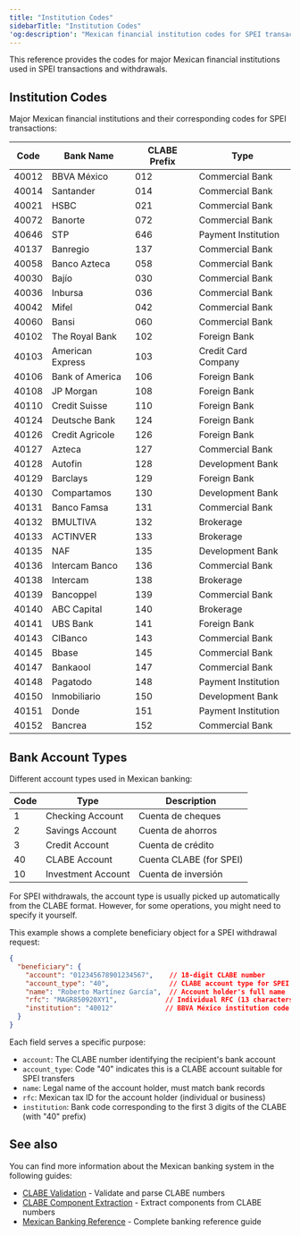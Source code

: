```yaml
---
title: "Institution Codes"
sidebarTitle: "Institution Codes"
'og:description': "Mexican financial institution codes for SPEI transactions"
---
```


This reference provides the codes for major Mexican financial institutions used in SPEI transactions and withdrawals.

## Institution Codes

Major Mexican financial institutions and their corresponding codes for SPEI transactions:

| Code  | Bank Name        | CLABE Prefix | Type                |
| ----- | ---------------- | ------------ | ------------------- |
| 40012 | BBVA México      | 012          | Commercial Bank     |
| 40014 | Santander        | 014          | Commercial Bank     |
| 40021 | HSBC             | 021          | Commercial Bank     |
| 40072 | Banorte          | 072          | Commercial Bank     |
| 40646 | STP              | 646          | Payment Institution |
| 40137 | Banregio         | 137          | Commercial Bank     |
| 40058 | Banco Azteca     | 058          | Commercial Bank     |
| 40030 | Bajío            | 030          | Commercial Bank     |
| 40036 | Inbursa          | 036          | Commercial Bank     |
| 40042 | Mifel            | 042          | Commercial Bank     |
| 40060 | Bansi            | 060          | Commercial Bank     |
| 40102 | The Royal Bank   | 102          | Foreign Bank        |
| 40103 | American Express | 103          | Credit Card Company |
| 40106 | Bank of America  | 106          | Foreign Bank        |
| 40108 | JP Morgan        | 108          | Foreign Bank        |
| 40110 | Credit Suisse    | 110          | Foreign Bank        |
| 40124 | Deutsche Bank    | 124          | Foreign Bank        |
| 40126 | Credit Agricole  | 126          | Foreign Bank        |
| 40127 | Azteca           | 127          | Commercial Bank     |
| 40128 | Autofin          | 128          | Development Bank    |
| 40129 | Barclays         | 129          | Foreign Bank        |
| 40130 | Compartamos      | 130          | Development Bank    |
| 40131 | Banco Famsa      | 131          | Commercial Bank     |
| 40132 | BMULTIVA         | 132          | Brokerage           |
| 40133 | ACTINVER         | 133          | Brokerage           |
| 40135 | NAF              | 135          | Development Bank    |
| 40136 | Intercam Banco   | 136          | Commercial Bank     |
| 40138 | Intercam         | 138          | Brokerage           |
| 40139 | Bancoppel        | 139          | Commercial Bank     |
| 40140 | ABC Capital      | 140          | Brokerage           |
| 40141 | UBS Bank         | 141          | Foreign Bank        |
| 40143 | CIBanco          | 143          | Commercial Bank     |
| 40145 | Bbase            | 145          | Commercial Bank     |
| 40147 | Bankaool         | 147          | Commercial Bank     |
| 40148 | Pagatodo         | 148          | Payment Institution |
| 40150 | Inmobiliario     | 150          | Development Bank    |
| 40151 | Donde            | 151          | Payment Institution |
| 40152 | Bancrea          | 152          | Commercial Bank     |

## Bank Account Types

Different account types used in Mexican banking:

| Code | Type               | Description             |
| ---- | ------------------ | ----------------------- |
| 1    | Checking Account   | Cuenta de cheques       |
| 2    | Savings Account    | Cuenta de ahorros       |
| 3    | Credit Account     | Cuenta de crédito       |
| 40   | CLABE Account      | Cuenta CLABE (for SPEI) |
| 10   | Investment Account | Cuenta de inversión     |

For SPEI withdrawals, the account type is usually picked up automatically from the CLABE format. However, for some operations, you might need to specify it yourself.

This example shows a complete beneficiary object for a SPEI withdrawal request:

```json
{
  "beneficiary": {
    "account": "012345678901234567",    // 18-digit CLABE number
    "account_type": "40",               // CLABE account type for SPEI
    "name": "Roberto Martínez García",  // Account holder's full name
    "rfc": "MAGR850920XY1",            // Individual RFC (13 characters)
    "institution": "40012"             // BBVA México institution code
  }
}
```

Each field serves a specific purpose:
- `account`: The CLABE number identifying the recipient's bank account
- `account_type`: Code "40" indicates this is a CLABE account suitable for SPEI transfers
- `name`: Legal name of the account holder, must match bank records
- `rfc`: Mexican tax ID for the account holder (individual or business)
- `institution`: Bank code corresponding to the first 3 digits of the CLABE (with "40" prefix)

## See also

You can find more information about the Mexican banking system in the following guides:

- [CLABE Validation](/direct-integration/reference/clabe-validation) - Validate and parse CLABE numbers
- [CLABE Component Extraction](/direct-integration/reference/clabe-component-extraction) - Extract components from CLABE numbers
- [Mexican Banking Reference](/direct-integration/reference/mexican-banking-reference) - Complete banking reference guide
